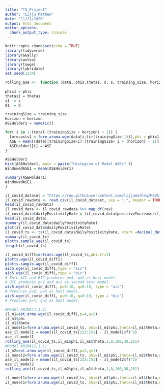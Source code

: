 ```yaml
---
title: "TS_Project"
author: "Lijju Mathew"
date: "11/21/2020"
output: html_document
editor_options: 
  chunk_output_type: console
---
```


```r
knitr::opts_chunk$set(echo = TRUE)
library(tidyverse)
library(GGally)
library(astsa)
library(tswge)
library(lubridate)
set.seed(1234)
```

```r

rolling_ase <-  function (data, phis,thetas, d, s, training_size, horizon,total) {
  
phis1 = phis
thetas1 = thetas
s1  = s
d1  = d

trainingSize = training_size
horizon = horizon
ASEHolder1 = numeric()

for( i in 1:(total-(trainingSize + horizon) + 1)) {
  forecasts1 = fore.aruma.wge(data[i:(i+(trainingSize-1))],phi = phis1, theta = thetas1, s = s1, d = d1,n.ahead = horizon)
  ASE = mean((data[(trainingSize+i):(trainingSize+ i + (horizon) - 1)] - forecasts1$f)^2)
  ASEHolder1[i] = ASE
}

ASEHolder1
hist(ASEHolder1, main = paste("Histogram of Model ASEs" ))
WindowedASE1 = mean(ASEHolder1)

summary(ASEHolder1)
WindowedASE1
}
```

```r
il_covid_dataset = "https://raw.githubusercontent.com/lijjumathew/MSDS-Time-Series-Covid-Analysis/master/Data/illinois-history.csv"
il_covid_rawdata <- read.csv(il_covid_dataset, sep = ",", header = TRUE)
head(il_covid_rawdata)
il_covid_data <- il_covid_rawdata %>% map_df(rev)
il_covid_data$dailyPositivityRate = (il_covid_data$positiveIncrease/il_covid_data$totalTestResultsIncrease)*100
head(il_covid_data)
summary(il_covid_data$dailyPositivityRate)
plot(il_covid_data$dailyPositivityRate)
il_covid_ts <- ts(il_covid_data$dailyPositivityRate, start =decimal_date(as.Date("2020-03-15")), frequency = 365)
summary(il_covid_ts)
plotts.sample.wge(il_covid_ts)
length(il_covid_ts)
```

```r
il_covid_diff1=artrans.wge(il_covid_ts,phi.tr=1)
plotts.wge(il_covid_diff1)
plotts.sample.wge(il_covid_diff1)
aic5.wge(il_covid_diff1,type = "aic")
aic5.wge(il_covid_diff1,type = "bic") 
# Both AIC and BIC produces p=4, q=2 as best model.
# BIC produces p=2 and q=1 as second best model.
aic5.wge(il_covid_diff1, p=0:10, q=0:10, type = "aic")
# Produces p=8, q=5 as best model.
aic5.wge(il_covid_diff1, p=0:10, q=0:10, type = "bic")
# Produces p=4, q=2 as best model.
```

```r
#Model ARIMA(4,1,2)
il_m1=est.arma.wge(il_covid_diff1,p=4,q=2)
il_m1$phi
il_m1$theta
il_model1=fore.aruma.wge(il_covid_ts, phi=il_m1$phi,theta=il_m1$theta,d=1,n.ahead=30,lastn = TRUE)
ase_il_model1 = mean((il_covid_ts[222:251] - il_model1$f)^2)
ase_il_model1
rolling_ase(il_covid_ts,il_m1$phi,il_m1$theta,1,0,100,30,251)
#Model ARIMA(2,1,1)
il_m2=est.arma.wge(il_covid_diff1,p=2,q=1)
il_model2=fore.aruma.wge(il_covid_ts, phi=il_m2$phi,theta=il_m2$theta,d=1,n.ahead=30,lastn = TRUE)
ase_il_model2 = mean((il_covid_ts[222:251] - il_model2$f)^2)
ase_il_model2
rolling_ase(il_covid_ts,il_m2$phi,il_m2$theta,1,0,100,30,251)

il_model1=fore.aruma.wge(il_covid_ts, phi=il_m1$phi,theta=il_m1$theta,d=1,n.ahead=30,lastn = FALSE)
il_model1=fore.aruma.wge(il_covid_ts, phi=il_m1$phi,theta=il_m1$theta,d=1,n.ahead=90,lastn = FALSE)
```


